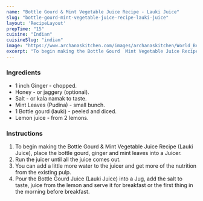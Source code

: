 ---
name: "Bottle Gourd & Mint Vegetable Juice Recipe - Lauki Juice"
slug: "bottle-gourd-mint-vegetable-juice-recipe-lauki-juice"
layout: 'RecipeLayout'
prepTime: "15"
cuisine: "Indian"
cuisineSlug: "indian"
image: "https://www.archanaskitchen.com/images/archanaskitchen/World_Beverages/Lauki_Juice_Recipe-14.jpg"
excerpt: "To begin making the Bottle Gourd  Mint Vegetable Juice Recipe Lauki Juice, place the bottle gourd, ginger and mint leaves into a Juicer"
---

### Ingredients

- 1 inch Ginger - chopped.
- Honey - or jaggery (optional).
- Salt - or kala namak to taste.
- Mint Leaves (Pudina) - small bunch.
- 1 Bottle gourd (lauki) - peeled and diced.
- Lemon juice - from 2 lemons.

### Instructions

1. To begin making the Bottle Gourd & Mint Vegetable Juice Recipe (Lauki Juice), place the bottle gourd, ginger and mint leaves into a Juicer.
1. Run the juicer until all the juice comes out.
1. You can add a little more water to the juicer and get more of the nutrition from the existing pulp.
1. Pour the Bottle Gourd Juice (Lauki Juice) into a Jug, add the salt to taste, juice from the lemon and serve it for breakfast or the first thing in the morning before breakfast.
